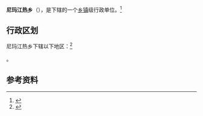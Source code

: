 {{中国乡级行政区|54/01/27/204/000}}

'''尼玛江热乡'''（{{bo|z=ཉི་མ་ལྕང་རྭ་|w=}}），是{{PRC admin/fullname|54/01/27/204/000|3}}下辖的一个[[乡镇|乡镇]]级行政单位。<ref>{{PRC admin/ref sgc|{{PRC admin/parent|54/01/27/204/000}}}}</ref>

== 行政区划 ==

尼玛江热乡下辖以下地区：<ref>{{PRC admin/ref sgc|54/01/27/204/000}}</ref>

{{PRC admin/children|54/01/27/204/000}}。

== 参考资料 ==

{{reflist}}

{{行政区划小作品}}
{{PRC admin/navcat|54/01/27/204/000}}